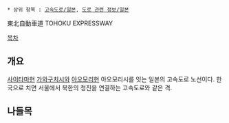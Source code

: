  * 상위 항목 : [[고속도로/일본]], [[도로 관련 정보/일본]]

東北自動車道
TOHOKU EXPRESSWAY

[[목차]]

== 개요 ==
[[사이타마]]현 [[가와구치]]시와 [[아오모리]]현 아오모리시를 잇는 일본의 고속도로 노선이다. 한국으로 치면 서울에서 북한의 청진을 연결하는 고속도로와 같은 격.

== 나들목 ==
